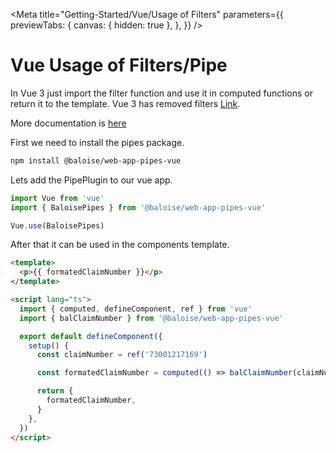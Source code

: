 
<Meta
  title="Getting-Started/Vue/Usage of Filters"
  parameters={{
    previewTabs: {
      canvas: { hidden: true },
    },
  }}
/>

# Vue Usage of Filters/Pipe

In Vue 3 just import the filter function and use it in computed functions or return it to the template.
Vue 3 has removed filters [Link](https://v3.vuejs.org/guide/migration/filters.html).

More documentation is [here](https://github.com/baloise/web-app-utils/blob/master/packages/pipes/README.md)

First we need to install the pipes package.

```bash
npm install @baloise/web-app-pipes-vue
```

Lets add the PipePlugin to our vue app.

```typescript
import Vue from 'vue'
import { BaloisePipes } from '@baloise/web-app-pipes-vue'

Vue.use(BaloisePipes)
```

After that it can be used in the components template.

```html
<template>
  <p>{{ formatedClaimNumber }}</p>
</template>

<script lang="ts">
  import { computed, defineComponent, ref } from 'vue'
  import { balClaimNumber } from '@baloise/web-app-pipes-vue'

  export default defineComponent({
    setup() {
      const claimNumber = ref('73001217169')

      const formatedClaimNumber = computed(() => balClaimNumber(claimNumber.value))

      return {
        formatedClaimNumber,
      }
    },
  })
</script>
```
